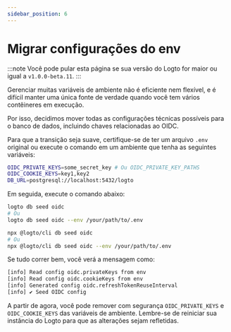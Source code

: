 ```yaml
---
sidebar_position: 6
---
```



# Migrar configurações do env

:::note
Você pode pular esta página se sua versão do Logto for maior ou igual a `v1.0.0-beta.11`.
:::

Gerenciar muitas variáveis de ambiente não é eficiente nem flexível, e é difícil manter uma única fonte de verdade quando você tem vários contêineres em execução.

Por isso, decidimos mover todas as configurações técnicas possíveis para o banco de dados, incluindo chaves relacionadas ao OIDC.

Para que a transição seja suave, certifique-se de ter um arquivo `.env` original ou execute o comando em um ambiente que tenha as seguintes variáveis:

```bash
OIDC_PRIVATE_KEYS=some_secret_key # Ou OIDC_PRIVATE_KEY_PATHS
OIDC_COOKIE_KEYS=key1,key2
DB_URL=postgresql://localhost:5432/logto
```

Em seguida, execute o comando abaixo:

<Tabs groupId="cmd">

  <TabItem value="cli" label="CLI">

```bash
logto db seed oidc
# Ou
logto db seed oidc --env /your/path/to/.env
```

  </TabItem>
  <TabItem value="npx" label="npx">

```bash
npx @logto/cli db seed oidc
# Ou
npx @logto/cli db seed oidc --env /your/path/to/.env
```

  </TabItem>

</Tabs>

Se tudo correr bem, você verá a mensagem como:

```bash
[info] Read config oidc.privateKeys from env
[info] Read config oidc.cookieKeys from env
[info] Generated config oidc.refreshTokenReuseInterval
[info] ✔ Seed OIDC config
```

A partir de agora, você pode remover com segurança `OIDC_PRIVATE_KEYS` e `OIDC_COOKIE_KEYS` das variáveis de ambiente. Lembre-se de reiniciar sua instância do Logto para que as alterações sejam refletidas.
